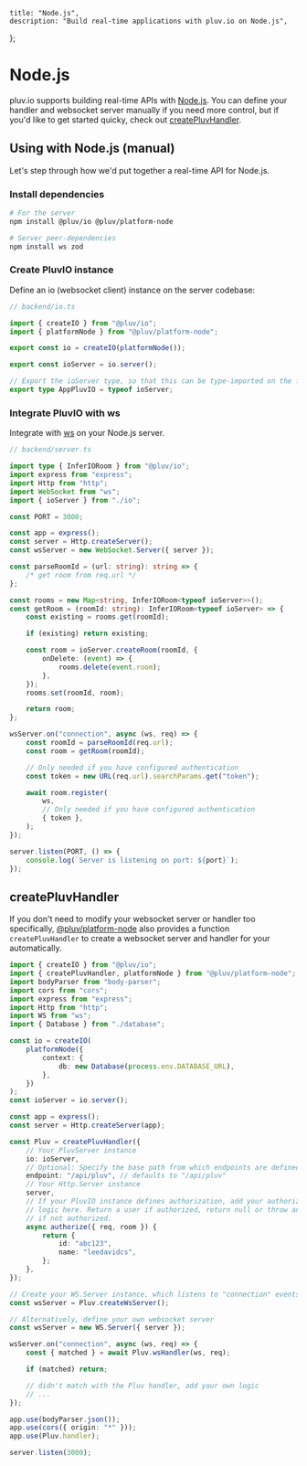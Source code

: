     title: "Node.js",
    description: "Build real-time applications with pluv.io on Node.js",
};

# Node.js

pluv.io supports building real-time APIs with [Node.js](https://nodejs.org/). You can define your handler and websocket server manually if you need more control, but if you'd like to get started quicky, check out [createPluvHandler](/docs/io/node.js#createPluvHandler).

## Using with Node.js (manual)

Let's step through how we'd put together a real-time API for Node.js.

### Install dependencies

```bash
# For the server
npm install @pluv/io @pluv/platform-node

# Server peer-dependencies
npm install ws zod
```

### Create PluvIO instance

Define an io (websocket client) instance on the server codebase:

```ts
// backend/io.ts

import { createIO } from "@pluv/io";
import { platformNode } from "@pluv/platform-node";

export const io = createIO(platformNode());

export const ioServer = io.server();

// Export the ioServer type, so that this can be type-imported on the frontend
export type AppPluvIO = typeof ioServer;
```

### Integrate PluvIO with ws

Integrate with [ws](https://www.npmjs.com/package/ws) on your Node.js server.

```ts
// backend/server.ts

import type { InferIORoom } from "@pluv/io";
import express from "express";
import Http from "http";
import WebSocket from "ws";
import { ioServer } from "./io";

const PORT = 3000;

const app = express();
const server = Http.createServer();
const wsServer = new WebSocket.Server({ server });

const parseRoomId = (url: string): string => {
    /* get room from req.url */
};

const rooms = new Map<string, InferIORoom<typeof ioServer>>();
const getRoom = (roomId: string): InferIORoom<typeof ioServer> => {
    const existing = rooms.get(roomId);

    if (existing) return existing;

    const room = ioServer.createRoom(roomId, {
        onDelete: (event) => {
            rooms.delete(event.room);
        },
    });
    rooms.set(roomId, room);

    return room;
};

wsServer.on("connection", async (ws, req) => {
    const roomId = parseRoomId(req.url);
    const room = getRoom(roomId);

    // Only needed if you have configured authentication
    const token = new URL(req.url).searchParams.get("token");

    await room.register(
        ws,
        // Only needed if you have configured authentication
        { token },
    );
});

server.listen(PORT, () => {
    console.log(`Server is listening on port: ${port}`);
});
```

## createPluvHandler

If you don't need to modify your websocket server or handler too specifically, [@pluv/platform-node](https://www.npmjs.com/package/@pluv/platform-node) also provides a function `createPluvHandler` to create a websocket server and handler for your automatically.

```ts
import { createIO } from "@pluv/io";
import { createPluvHandler, platformNode } from "@pluv/platform-node";
import bodyParser from "body-parser";
import cors from "cors";
import express from "express";
import Http from "http";
import WS from "ws";
import { Database } from "./database";

const io = createIO(
    platformNode({
        context: {
            db: new Database(process.env.DATABASE_URL),
        },
    })
);
const ioServer = io.server();

const app = express();
const server = Http.createServer(app);

const Pluv = createPluvHandler({
    // Your PluvServer instance
    io: ioServer,
    // Optional: Specify the base path from which endpoints are defined
    endpoint: "/api/pluv", // defaults to "/api/pluv"
    // Your Http.Server instance
    server,
    // If your PluvIO instance defines authorization, add your authorization
    // logic here. Return a user if authorized, return null or throw an error
    // if not authorized.
    async authorize({ req, room }) {
        return {
            id: "abc123",
            name: "leedavidcs",
        };
    },
});

// Create your WS.Server instance, which listens to "connection" events
const wsServer = Pluv.createWsServer();

// Alternatively, define your own websocket server
const wsServer = new WS.Server({ server });

wsServer.on("connection", async (ws, req) => {
    const { matched } = await Pluv.wsHandler(ws, req);

    if (matched) return;

    // didn't match with the Pluv handler, add your own logic
    // ...
});

app.use(bodyParser.json());
app.use(cors({ origin: "*" }));
app.use(Pluv.handler);

server.listen(3000);

```

